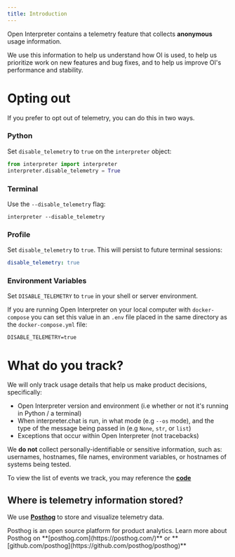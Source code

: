 ```yaml
---
title: Introduction
---
```


Open Interpreter contains a telemetry feature that collects **anonymous** usage information.

We use this information to help us understand how OI is used, to help us prioritize work on new features and bug fixes, and to help us improve OI's performance and stability.

# Opting out

If you prefer to opt out of telemetry, you can do this in two ways.

### Python

Set `disable_telemetry` to `true` on the `interpreter` object:

```python
from interpreter import interpreter
interpreter.disable_telemetry = True
```

### Terminal

Use the `--disable_telemetry` flag:

```shell
interpreter --disable_telemetry
```

### Profile

Set `disable_telemetry` to `true`. This will persist to future terminal sessions:

```yaml
disable_telemetry: true
```

### Environment Variables

Set `DISABLE_TELEMETRY` to `true` in your shell or server environment.

If you are running Open Interpreter on your local computer with `docker-compose` you can set this value in an `.env` file placed in the same directory as the `docker-compose.yml` file:

```
DISABLE_TELEMETRY=true
```

# What do you track?

We will only track usage details that help us make product decisions, specifically:

- Open Interpreter version and environment (i.e whether or not it's running in Python / a terminal)
- When interpreter.chat is run, in what mode (e.g `--os` mode), and the type of the message being passed in (e.g `None`, `str`, or `list`)
- Exceptions that occur within Open Interpreter (not tracebacks)

We **do not** collect personally-identifiable or sensitive information, such as: usernames, hostnames, file names, environment variables, or hostnames of systems being tested.

To view the list of events we track, you may reference the **[code](https://github.com/OpenInterpreter/open-interpreter/tree/main/interpreter/core)**

## Where is telemetry information stored?

We use **[Posthog](https://posthog.com/)** to store and visualize telemetry data.

<Info>
  Posthog is an open source platform for product analytics. Learn more about
  Posthog on **[posthog.com](https://posthog.com/)** or
  **[github.com/posthog](https://github.com/posthog/posthog)**
</Info>
